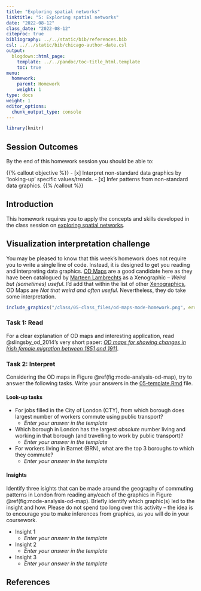 ```yaml
---
title: "Exploring spatial networks"
linktitle: "5: Exploring spatial networks"
date: "2022-08-12"
class_date: "2022-08-12"
citeproc: true
bibliography: ../../static/bib/references.bib
csl: ../../static/bib/chicago-author-date.csl
output:
  blogdown::html_page:
    template: ../../pandoc/toc-title_html.template
    toc: true
menu:
  homework:
    parent: Homework
    weight: 1
type: docs
weight: 1
editor_options:
  chunk_output_type: console
---
```


```r
library(knitr)
```

## Session Outcomes

By the end of this homework session you should be able to:

{{% callout objective %}}
- [x] Interpret non-standard data graphics by 'looking-up' specific values/trends.
- [x] Infer patterns from non-standard data graphics.
{{% /callout %}}

## Introduction

This homework requires you to apply the concepts and skills developed in the class session on [exploring spatial networks](/class/05-class/).

## Visualization interpretation challenge

You may be pleased to know that this week's homework does not require you to write a single line of code. Instead, it is designed to get you reading and interpreting data graphics. [OD Maps](https://xeno.graphics/od-map/) are a good candidate here as they have been catalogued by [Marteen Lambrechts](https://www.maartenlambrechts.com) as a Xenographic -- *Weird but (sometimes) useful*. I'd add that within the list of other [Xenographics](https://xeno.graphics), OD Maps are *Not that weird and often useful*. Nevertheless, they do take some interpretation.


```r
include_graphics("/class/05-class_files/od-maps-mode-homework.png", error = FALSE)
```
###  Task 1: Read

For a clear explanation of OD maps and interesting application, read @slingsby_od_2014's very short paper: [*OD maps for showing changes in Irish female migration between 1851 and 1911*](https://openaccess.city.ac.uk/id/eprint/8483/).

### Task 2: Interpret

Considering the OD maps in Figure \@ref(fig:mode-analysis-od-map), try to answer the following tasks. Write your answers in the  [<i class="fab fa-r-project"></i> 05-template.Rmd](/homework/04-homework_files/05-template.Rmd) file.

#### Look-up tasks

* For jobs filled in the City of London (CTY), from which borough does largest number of workers commute using public transport?
  + *Enter your answer in the template*
* Which borough in London has the largest *absolute* number living and working in that borough (and travelling to work by public transport)?
  + *Enter your answer in the template*
* For workers living in Barnet (BRN), what are the top 3 boroughs to which they commute?
  + *Enter your answer in the template*


#### Insights

Identify three isights that can be made around the geography of commuting patterns in London from reading any/each of the graphics in Figure \@ref(fig:mode-analysis-od-map). Briefly identify which graphic(s) led to the insight and how. Please do not spend too long over this activity -- the idea is to encourage you to make inferences from graphics, as you will do in your coursework.

* Insight 1
  + *Enter your answer in the template*
* Insight 2
  + *Enter your answer in the template*
* Insight 3
  + *Enter your answer in the template*

## References
